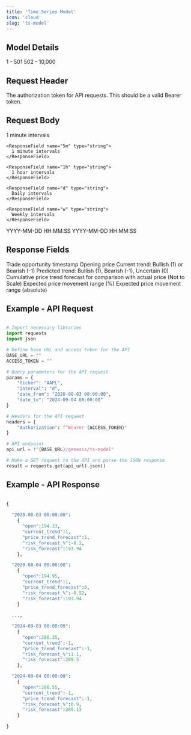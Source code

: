 ```yaml
---
title: 'Time Series Model'
icon: 'cloud'
slug: 'ts-model'
---
```


## Model Details 


<CardGroup cols={2}>
  <Card title="Mandatory Time Periods">
    1 - 501
  </Card>
  <Card title="Optional Time Periods">
    502 - 10,000
  </Card>

</CardGroup>

## Request Header 


<ParamField header="Authorization" type="string" required>
  The authorization token for API requests. This should be a valid Bearer token.
   </ParamField>

## Request Body 

<ParamField body="ticker" type="string" required>
</ParamField>



<ParamField body="interval" type="string" required>

<Expandable title="Options">
    <ResponseField name="1m" type="string">
      1 minute intervals
    </ResponseField>

    <ResponseField name="5m" type="string">
      1 minute intervals
    </ResponseField>

    <ResponseField name="1h" type="string">
      1 hour intervals
    </ResponseField>

    <ResponseField name="d" type="string">
      Daily intervals
    </ResponseField>

    <ResponseField name="w" type="string">
      Weekly intervals
    </ResponseField>

  </Expandable>
</ParamField>



<ParamField body="date_from" type="string" required>
<Expandable title="Format">
    <ResponseField name="date_from" type="string">
      YYYY-MM-DD HH:MM:SS
    </ResponseField>

  </Expandable>
</ParamField>



<ParamField body="date_to" type="list" required>
<Expandable title="Format">
    <ResponseField name="date_to" type="string">
      YYYY-MM-DD HH:MM:SS
    </ResponseField>

  </Expandable>
</ParamField>

## Response Fields


<ResponseField name="datetime" type="string">
  Trade opportunity timestamp 
</ResponseField>

<ResponseField name="open" type="number">
Opening price
</ResponseField>


<ResponseField name="current_trend" type="number">
Current trend: Bullish (1) or Bearish (-1)
</ResponseField>


<ResponseField name="price_trend_forecast" type="number">
Predicted trend: Bullish (1), Bearish (-1), Uncertain (0)
</ResponseField>

<ResponseField name="cumulative_trend_forecast" type="number">
Cumulative price trend forecast for comparison with actual price (Not to Scale)
</ResponseField>

<ResponseField name="risk_forecast_%" type="number">
Expected price movement range (%)
</ResponseField>


<ResponseField name="risk_forecast" type="number">
Expected price movement range (absolute)
</ResponseField>


## Example - API Request

```python

# Import necessary libraries
import requests  
import json  

# Define base URL and access token for the API
BASE_URL = ""  
ACCESS_TOKEN = ""  

# Query parameters for the API request
params = {
    "ticker": "AAPL",
    "interval": "d",
    "date_from": "2020-08-03 00:00:00",
    "date_to": "2024-09-04 00:00:00"
}

# Headers for the API request
headers = {
    "Authorization": f"Bearer {ACCESS_TOKEN}"
}

# API endpoint
api_url = f"{BASE_URL}/genesis/ts-model"

# Make a GET request to the API and parse the JSON response
result = requests.get(api_url).json()
```

## Example - API Response

```python

{
  
  "2020-08-03 00:00:00":
    {
      "open":194.33,
      "current_trend":1,
      "price_trend_forecast":1,
      "risk_forecast_%":-0.2,
      "risk_forecast":193.94
    },

  "2020-08-04 00:00:00":
    {
      "open":194.95,
      "current_trend":1,
      "price_trend_forecast":0,
      "risk_forecast_%":-0.52,
      "risk_forecast":193.94 
    }
  
  ..., 

  "2024-09-03 00:00:00":
    {
      "open":286.35,
      "current_trend":-1,
      "price_trend_forecast":-1,
      "risk_forecast_%":1.1,
      "risk_forecast":289.5 
    },

  "2024-09-04 00:00:00":
    {
      "open":286.55,
      "current_trend":-1,
      "price_trend_forecast":-1,
      "risk_forecast_%":0.9,
      "risk_forecast":289.13
    }
    
}

```

